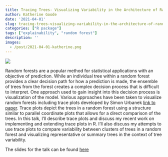 ```yaml
---
title: Tracing Trees- Visualizing Variability in the Architecture of Random Forest Trees Using Extensions of Trace Plots 
author: Katherine Goode
date: '2021-04-01'
slug: tracing-trees-visualizing-variability-in-the-architecture-of-random-forest-trees-using-extensions-of-trace-plots 
categories: ["R package"]
tags: ["explainability", "random forest"]
description: ''
images:
  - /post/2021-04-01-katherine.png
---
```


![](/post/2021-04-01-katherine.png)

Random forests are a popular method for statistical applications with an objective of prediction. While an individual tree within a random forest provides a clear decision path for how a prediction is made, the ensemble of trees from the forest creates a complex decision process that is difficult to interpret. One approach used to gain insight into this decision process is visualization of the model. Various approaches have been taken to visualize random forests including trace plots developed by Simon Urbanek  [link to paper](https://link.springer.com/chapter/10.1007/978-3-540-33037-0_11). Trace plots depict the trees in a random forest using a structure similar to parallel coordinate plots that allows for a direct comparison of the trees. In this talk, I'll describe trace plots and discuss my recent work on implementing and extending trace plots in R. I'll also discuss my attempts to use trace plots to compare variability between clusters of trees in a random forest and visualizing representative or summary trees in the context of tree variability.

The slides for the talk can be found [here](https://goodekat.github.io/presentations/2021-isugg-trace-plots/slides.html)
